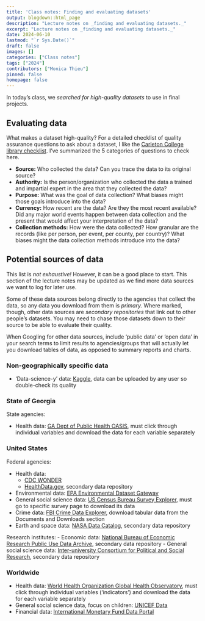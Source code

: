 ```yaml
---
title: 'Class notes: Finding and evaluating datasets'
output: blogdown::html_page
description: "Lecture notes on _finding and evaluating datasets._"
excerpt: "Lecture notes on _finding and evaluating datasets._"
date: 2024-06-10
lastmod: "`r Sys.Date()`"
draft: false
images: []
categories: ["Class notes"]
tags: ["2024"]
contributors: ["Monica Thieu"]
pinned: false
homepage: false
---
```


In today's class, we _searched for high-quality datasets_ to use in final projects.

## Evaluating data

What makes a dataset high-quality? For a detailed checklist of quality assurance questions to ask about a dataset, I like the [Carleton College library checklist](https://gouldguides.carleton.edu/c.php?g=146834&p=964943). I've summarized the 5 categories of questions to check here.

- **Source:** Who collected the data? Can you trace the data to its original source?
- **Authority:** Is the person/organization who collected the data a trained and impartial expert in the area that they collected the data?
- **Purpose:** What was the goal of data collection? What biases might those goals introduce into the data?
- **Currency:** How recent are the data? Are they the most recent available? Did any major world events happen between data collection and the present that would affect your interpretation of the data?
- **Collection methods:** How were the data collected? How granular are the records (like per person, per event, per county, per country)? What biases might the data collection methods introduce into the data?

## Potential sources of data

This list is _not exhaustive!_ However, it can be a good place to start. This section of the lecture notes may be updated as we find more data sources we want to log for later use.

Some of these data sources belong directly to the agencies that collect the data, so any data you download from them is _primary._ Where marked, though, other data sources are _secondary repositories_ that link out to other people's datasets. You may need to chase those datasets down to their source to be able to evaluate their quality.

When Googling for other data sources, include 'public data' or 'open data' in your search terms to limit results to agencies/groups that will actually let you download tables of data, as opposed to summary reports and charts.

### Non-geographically specific data

- 'Data-science-y' data: [Kaggle](https://www.kaggle.com/datasets), data can be uploaded by any user so double-check its quality

### State of Georgia

State agencies:

- Health data: [GA Dept of Public Health OASIS](https://oasis.state.ga.us), must click through individual variables and download the data for each variable separately

### United States

Federal agencies:

- Health data:
  - [CDC WONDER](https://wonder.cdc.gov)
  - [HealthData.gov](https://healthdata.gov), secondary data repository
- Environmental data: [EPA Environmental Dataset Gateway](https://edg.epa.gov/metadata/catalog/main/home.page)
- General social science data: [US Census Bureau Survey Explorer](https://www.census.gov/data/data-tools/survey-explorer/), must go to specific survey page to download its data
- Crime data: [FBI Crime Data Explorer](https://cde.ucr.cjis.gov/LATEST/webapp/#/pages/downloads), download tabular data from the Documents and Downloads section
- Earth and space data: [NASA Data Catalog](https://data.nasa.gov), secondary data repository

Research institutes:
- Economic data: [National Bureau of Economic Research Public Use Data Archive](https://www.nber.org/research/data), secondary data repository
- General social science data: [Inter-university Consortium for Political and Social Research](https://www.icpsr.umich.edu/web/pages/ICPSR/index.html), secondary data repository

### Worldwide

- Health data: [World Health Organization Global Health Observatory](https://www.who.int/data/gho/data/indicators/indicators-index), must click through individual variables ('indicators') and download the data for each variable separately
- General social science data, focus on children: [UNICEF Data](https://data.unicef.org/resources/resource-type/datasets/)
- Financial data: [International Monetary Fund Data Portal](https://data.imf.org/?sk=388dfa60-1d26-4ade-b505-a05a558d9a42&sid=1479329132316)
